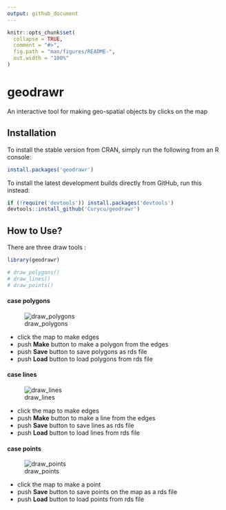 ```yaml
---
output: github_document
---
```


<!-- README.md is generated from README.Rmd. Please edit that file -->

```r
knitr::opts_chunk$set(
  collapse = TRUE,
  comment = "#>",
  fig.path = "man/figures/README-",
  out.width = "100%"
)
```

# geodrawr

An interactive tool for making geo-spatial objects by clicks on the map  

## Installation  

To install the stable version from CRAN, simply run the following from an R console:

```r
install.packages('geodrawr')
```

To install the latest development builds directly from GitHub, run this instead:

```r
if (!require('devtools')) install.packages('devtools')
devtools::install_github('Curycu/geodrawr')
```

## How to Use?

There are three draw tools : 

```r
library(geodrawr)

# draw_polygons()
# draw_lines()
# draw_points()
```

#### case polygons  
![draw_polygons](draw_polygons.gif)  

   - click the map to make edges  
   - push **Make** button to make a polygon from the edges  
   - push **Save** button to save polygons as rds file  
   - push **Load** button to load polygons from rds file  

#### case lines  
![draw_lines](draw_lines.gif)  

   - click the map to make edges  
   - push **Make** button to make a line from the edges  
   - push **Save** button to save lines as rds file  
   - push **Load** button to load lines from rds file  
  
#### case points  
![draw_points](draw_points.gif)  

   - click the map to make a point  
   - push **Save** button to save points on the map as a rds file  
   - push **Load** button to load points from rds file  
